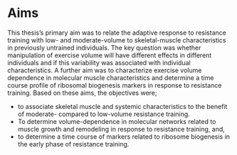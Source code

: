 # Aims
<!-- Aim = what you hope to achieve; Objectives the action you will take to achieve the aims --> 
This thesis's primary aim was to relate the adaptive response to resistance training with low- and moderate-volume to skeletal-muscle characteristics in previously untrained individuals. The key question was whether manipulation of exercise volume will have different effects in different individuals and if this variability was associated with individual characteristics. A further aim was to characterize exercise volume dependence in molecular muscle characteristics and determine a time course profile of ribosomal biogenesis markers in response to resistance training. <!-- A final aim of the present thesis was to develop an implementation of unbiased reference gene selection to aid gene expression analysis in repeated measures designs   --> Based on these aims, the objectives were;

- to associate skeletal muscle and systemic characteristics to the benefit of moderate- compared to low-volume resistance training.
- To determine volume-dependence in molecular networks related to muscle growth and remodeling in response to resistance training, and,
- to determine a time course of markers related to ribosome biogenesis in the early phase of resistance training.


<!-- To create a software implementation of reference gene selection algorithms -->

